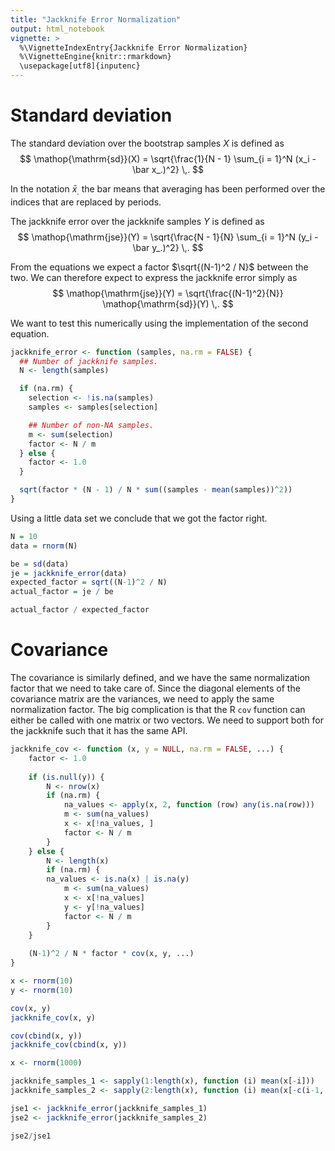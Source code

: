 ```yaml
---
title: "Jackknife Error Normalization"
output: html_notebook
vignette: >
  %\VignetteIndexEntry{Jackknife Error Normalization}
  %\VignetteEngine{knitr::rmarkdown}
  \usepackage[utf8]{inputenc}
---
```


# Standard deviation

The standard deviation over the bootstrap samples $X$ is defined as
$$ \mathop{\mathrm{sd}}(X) = \sqrt{\frac{1}{N - 1} \sum_{i = 1}^N (x_i - \bar x_.)^2} \,. $$

In the notation $\bar x_.$ the bar means that averaging has been performed over the indices that are replaced by periods.

The jackknife error over the jackknife samples $Y$ is defined as
$$ \mathop{\mathrm{jse}}(Y) = \sqrt{\frac{N - 1}{N} \sum_{i = 1}^N (y_i - \bar y_.)^2} \,. $$

From the equations we expect a factor $\sqrt{(N-1)^2 / N}$ between the two. We can therefore expect to express the jackknife error simply as
$$ \mathop{\mathrm{jse}}(Y) = \sqrt{\frac{(N-1)^2}{N}} \mathop{\mathrm{sd}}(Y) \,. $$

We want to test this numerically using the implementation of the second equation.

```r
jackknife_error <- function (samples, na.rm = FALSE) {
  ## Number of jackknife samples.
  N <- length(samples)

  if (na.rm) {
    selection <- !is.na(samples)
    samples <- samples[selection]

    ## Number of non-NA samples.
    m <- sum(selection)
    factor <- N / m
  } else {
    factor <- 1.0
  }

  sqrt(factor * (N - 1) / N * sum((samples - mean(samples))^2))
}
```

Using a little data set we conclude that we got the factor right.

```r
N = 10
data = rnorm(N)

be = sd(data)
je = jackknife_error(data)
expected_factor = sqrt((N-1)^2 / N)
actual_factor = je / be

actual_factor / expected_factor
```

# Covariance

The covariance is similarly defined, and we have the same normalization factor that we need to take care of. Since the diagonal elements of the covariance matrix are the variances, we need to apply the same normalization factor. The big complication is that the R `cov` function can either be called with one matrix or two vectors. We need to support both for the jackknife such that it has the same API.

```r
jackknife_cov <- function (x, y = NULL, na.rm = FALSE, ...) {
    factor <- 1.0
    
    if (is.null(y)) {
        N <- nrow(x)
        if (na.rm) {
            na_values <- apply(x, 2, function (row) any(is.na(row)))
            m <- sum(na_values)
            x <- x[!na_values, ]
            factor <- N / m
        }
    } else {
        N <- length(x)
        if (na.rm) {
        na_values <- is.na(x) | is.na(y)
            m <- sum(na_values)
            x <- x[!na_values]
            y <- y[!na_values]
            factor <- N / m
        }
    }
    
    (N-1)^2 / N * factor * cov(x, y, ...)
}
```

```r
x <- rnorm(10)
y <- rnorm(10)

cov(x, y)
jackknife_cov(x, y)

cov(cbind(x, y))
jackknife_cov(cbind(x, y))
```

```r
x <- rnorm(1000)

jackknife_samples_1 <- sapply(1:length(x), function (i) mean(x[-i]))
jackknife_samples_2 <- sapply(2:length(x), function (i) mean(x[-c(i-1, i)]))

jse1 <- jackknife_error(jackknife_samples_1)
jse2 <- jackknife_error(jackknife_samples_2)

jse2/jse1
```

